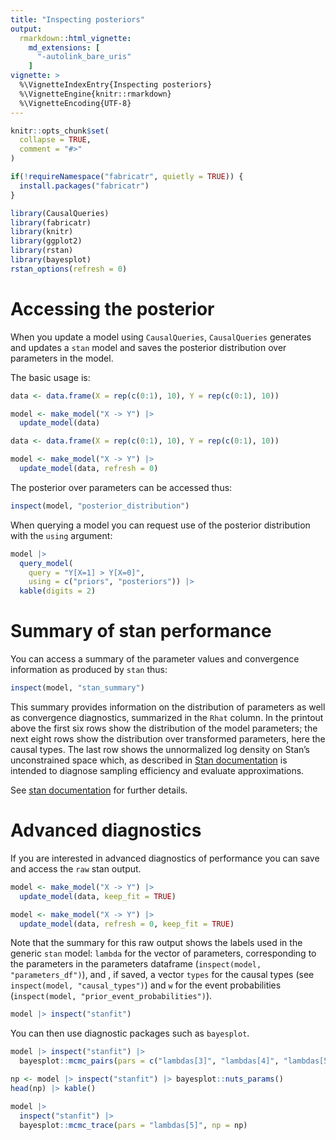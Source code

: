 ```yaml
---
title: "Inspecting posteriors"
output: 
  rmarkdown::html_vignette:
    md_extensions: [ 
      "-autolink_bare_uris" 
    ]
vignette: >
  %\VignetteIndexEntry{Inspecting posteriors}
  %\VignetteEngine{knitr::rmarkdown}
  %\VignetteEncoding{UTF-8}
---
```


```r
knitr::opts_chunk$set(
  collapse = TRUE,
  comment = "#>"
)

```

```r
if(!requireNamespace("fabricatr", quietly = TRUE)) {
  install.packages("fabricatr")
}

library(CausalQueries)
library(fabricatr)
library(knitr)
library(ggplot2)
library(rstan)
library(bayesplot)
rstan_options(refresh = 0)

```

# Accessing the posterior

When you update a model using `CausalQueries`, `CausalQueries` generates and updates a `stan` model and saves the posterior distribution over parameters in the model. 

The basic usage is:

```r
data <- data.frame(X = rep(c(0:1), 10), Y = rep(c(0:1), 10))

model <- make_model("X -> Y") |> 
  update_model(data)
```

```r
data <- data.frame(X = rep(c(0:1), 10), Y = rep(c(0:1), 10))

model <- make_model("X -> Y") |> 
  update_model(data, refresh = 0)
```

The posterior over parameters can be accessed thus:

```r
inspect(model, "posterior_distribution")
```

When querying a model you can request use of the posterior distribution with the `using` argument:

```r
model |> 
  query_model(
    query = "Y[X=1] > Y[X=0]",
    using = c("priors", "posteriors")) |>
  kable(digits = 2)
```

# Summary of stan performance

You can access a summary of the parameter values and convergence information as produced by `stan` thus:

```r
inspect(model, "stan_summary")
```

This summary provides information on the distribution of parameters as well as convergence diagnostics, summarized in the `Rhat` column. In the printout above the first six rows show the distribution of the model parameters; the next eight rows show the distribution over transformed parameters, here the causal types. The last row shows the unnormalized log density on Stan's unconstrained space which, as described in [Stan documentation](https://mc-stan.org/cmdstanr/reference/fit-method-lp.html) is intended to diagnose sampling efficiency and evaluate approximations. 

See [stan documentation](http://mc-stan.org/rstan/articles/stanfit_objects.html) for further details.


# Advanced diagnostics 

If you are interested in advanced diagnostics of performance you can save and access the `raw` stan output. 

```r
model <- make_model("X -> Y") |> 
  update_model(data, keep_fit = TRUE)
```

```r
model <- make_model("X -> Y") |> 
  update_model(data, refresh = 0, keep_fit = TRUE)
```

Note that the summary for this raw output shows the labels used in the generic `stan` model: `lambda` for the vector of parameters, corresponding to the parameters in the parameters dataframe  (`inspect(model, "parameters_df")`), and , if saved,  a vector `types` for the causal types (see `inspect(model, "causal_types")`) and `w` for the event probabilities (`inspect(model, "prior_event_probabilities")`). 

```r
model |> inspect("stanfit")
```


You can then  use diagnostic packages such as `bayesplot`.

```r
model |> inspect("stanfit") |>
  bayesplot::mcmc_pairs(pars = c("lambdas[3]", "lambdas[4]", "lambdas[5]", "lambdas[6]"))

```
      
```r
np <- model |> inspect("stanfit") |> bayesplot::nuts_params()
head(np) |> kable()

model |> 
  inspect("stanfit") |>
  bayesplot::mcmc_trace(pars = "lambdas[5]", np = np) 
```
